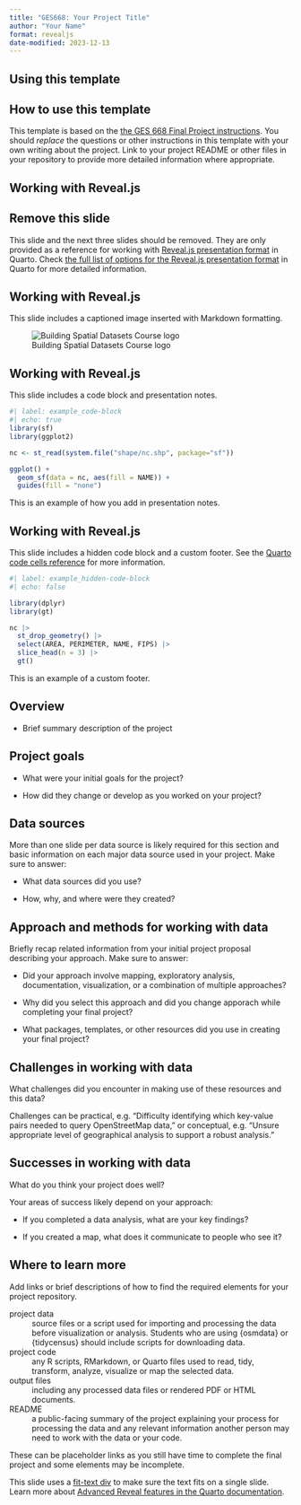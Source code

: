 ```yaml
---
title: "GES668: Your Project Title"
author: "Your Name"
format: revealjs
date-modified: 2023-12-13
---
```


## Using this template

:::{.callout-tip collapse=false appearance='default' icon=true}
## How to use this template

This template is based on the [the GES 668 Final Project instructions](https://bldgspatialdata.github.io/website/final-project.html). You should *replace* the questions or other instructions in this template with your own writing about the project. Link to your project README or other files in your repository to provide more detailed information where appropriate.
:::

## Working with Reveal.js

:::{.callout-tip appearance='default'}
## Remove this slide

This slide and the next three slides should be removed. They are only provided as a reference for working with [Reveal.js presentation format](https://quarto.org/docs/presentations/revealjs/) in Quarto. Check [the full list of options for the Reveal.js presentation format](https://quarto.org/docs/reference/formats/presentations/revealjs.html) in Quarto for more detailed information.

:::

## Working with Reveal.js

This slide includes a captioned image inserted with Markdown formatting.

![Building Spatial Datasets Course logo](https://bldgspatialdata.github.io/website/images/logo.png){fig-align="right" fig-width="50%"}

## Working with Reveal.js

This slide includes a code block and presentation notes.

```r
#| label: example_code-block
#| echo: true
library(sf)
library(ggplot2)

nc <- st_read(system.file("shape/nc.shp", package="sf"))

ggplot() +
  geom_sf(data = nc, aes(fill = NAME)) +
  guides(fill = "none")
```

::: notes

This is an example of how you add in presentation notes.

:::


## Working with Reveal.js

This slide includes a hidden code block and a custom footer. See the [Quarto code cells reference](https://quarto.org/docs/reference/cells/cells-knitr.html) for more information.

```r
#| label: example_hidden-code-block
#| echo: false

library(dplyr)
library(gt)

nc |> 
  st_drop_geometry() |> 
  select(AREA, PERIMETER, NAME, FIPS) |> 
  slice_head(n = 3) |> 
  gt()
```

::: footer
This is an example of a custom footer.
:::


## Overview

-   Brief summary description of the project

## Project goals

-   What were your initial goals for the project?

-   How did they change or develop as you worked on your project?

## Data sources

More than one slide per data source is likely required for this section and basic information on each major data source used in your project. Make sure to answer:

-   What data sources did you use?

-   How, why, and where were they created?

## Approach and methods for working with data

Briefly recap related information from your initial project proposal describing your approach. Make sure to answer:

-   Did your approach involve mapping, exploratory analysis, documentation, visualization, or a combination of multiple approaches?

-   Why did you select this approach and did you change apporach while completing your final project?

-   What packages, templates, or other resources did you use in creating your final project?

## Challenges in working with data

What challenges did you encounter in making use of these resources and this data?

Challenges can be practical, e.g. "Difficulty identifying which key-value pairs needed to query OpenStreetMap data," or conceptual, e.g. "Unsure appropriate level of geographical analysis to support a robust analysis."

## Successes in working with data

What do you think your project does well?

Your areas of success likely depend on your approach:

-   If you completed a data analysis, what are your key findings?

-   If you created a map, what does it communicate to people who see it?


## Where to learn more

::: {.r-fit-text}

Add links or brief descriptions of how to find the required elements for your project repository.

project data
: source files or a script used for importing and processing the data before visualization or analysis. Students who are using {osmdata} or {tidycensus} should include scripts for downloading data.

project code
: any R scripts, RMarkdown, or Quarto files used to read, tidy, transform, analyze, visualize or map the selected data.

output files
: including any processed data files or rendered PDF or HTML documents.

README
: a public-facing summary of the project explaining your process for processing the data and any relevant information another person may need to work with the data or your code.

These can be placeholder links as you still have time to complete the final project and some elements may be incomplete.

:::

::: footer

This slide uses a [fit-text div](https://quarto.org/docs/presentations/revealjs/advanced.html#fit-text) to make sure the text fits on a single slide. Learn more about [Advanced Reveal features in the Quarto documentation](https://quarto.org/docs/presentations/revealjs/advanced.html).
:::

